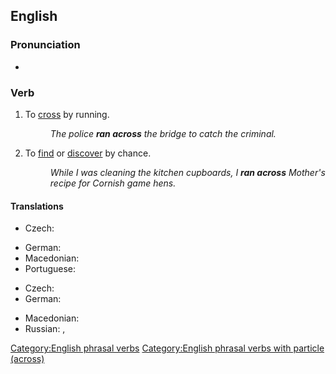 ==English==

===Pronunciation===
* {{audio|en|En-au-run across.ogg|Audio (AU)}}

===Verb===
{{en-verb|run<,,ran,run> across}}

# To [[cross]] by running.
#: ''The police '''ran across''' the bridge to catch the criminal.''
# {{lb|en|idiomatic}} To [[find]] or [[discover]] by chance.
#: ''While I was cleaning the kitchen cupboards, I '''ran across''' Mother's recipe for Cornish game hens.''

====Translations====
{{trans-top|to cross by running}}
* Czech: {{t|cs|[[přeběhnout]] [[přes]]}}
{{trans-mid}}
* German: {{t+|de|[[über]] ... [[rennen]]}}
* Macedonian: {{t|mk|претрчува}}
* Portuguese: {{t|pt|passar correndo}}
{{trans-bottom}}

{{trans-top|to find by chance}}
* Czech: {{t|cs|[[narazit]] [[na]]}}
* German: {{t+|de|[[auf]] ... [[stoßen]]}}
{{trans-mid}}
* Macedonian: {{t|mk|налетува}}
* Russian: {{t+|ru|наткнуться}}, {{t+|ru|натыкаться}}
{{trans-bottom}}

[[Category:English phrasal verbs]]
[[Category:English phrasal verbs with particle (across)]]
